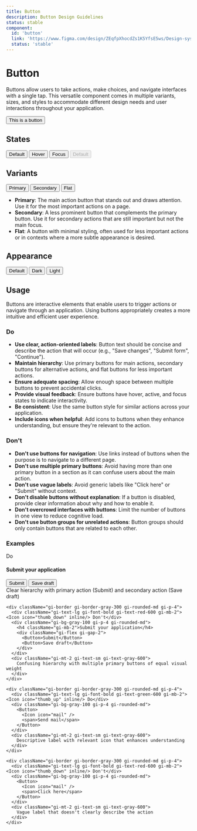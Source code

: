 ```yaml
---
title: Button
description: Button Design Guidelines
status: stable
component:
  id: 'button'
  link: 'https://www.figma.com/design/ZEqfpXhocdZs1K5YfsE5ws/Design-system?node-id=1222-1936'
  status: 'stable'
---
```


# Button

Buttons allow users to take actions, make choices, and navigate interfaces with a single tap. 
This versatile component comes in multiple variants, sizes, and styles to accommodate different design needs and user interactions throughout your application.

<Section current="design">

<ComponentPreview>
  <Button>This is a button</Button>
</ComponentPreview>

## States

<ComponentPreviewLayout>
  <ComponentPreviewItem>
    <Button tabIndex="-1" className="!cursor-default !bg-[--gieds-color-surface-tone-primary-fill-default] !shadow-none !outline-none">Default</Button>
  </ComponentPreviewItem>
  <ComponentPreviewItem>
    <Button tabIndex="-1" className="!cursor-default !bg-[--gieds-color-surface-tone-primary-fill-hover] !shadow-none !outline-none">Hover</Button>
  </ComponentPreviewItem>
  <ComponentPreviewItem>
    <Button tabIndex="-1" className="!cursor-default !bg-[--gieds-color-surface-tone-primary-fill-hover] !shadow-[--gieds-color-border-intent-focus-light] !shadow-[inset_0_0_0_2px] outline outline-sm outline-[--gieds-color-shadow-intent-focus-default] outline-offset-0">Focus</Button>
  </ComponentPreviewItem>
  <ComponentPreviewItem>
    <Button tabIndex="-1" disabled>Default</Button>
  </ComponentPreviewItem>
  </ComponentPreviewLayout>

## Variants

<ComponentPreviewLayout>
  <ComponentPreviewItem>
    <Button variant='primary'>Primary</Button>
  </ComponentPreviewItem>
  <ComponentPreviewItem>
    <Button variant='secondary'>Secondary</Button>
  </ComponentPreviewItem>
  <ComponentPreviewItem>
    <Button variant='flat'>Flat</Button>
  </ComponentPreviewItem>
</ComponentPreviewLayout>

- **Primary**: The main action button that stands out and draws attention. Use it for the most important actions on a page.
- **Secondary**: A less prominent button that complements the primary button. Use it for secondary actions that are still important but not the main focus.
- **Flat**: A button with minimal styling, often used for less important actions or in contexts where a more subtle appearance is desired.

## Appearance

<ComponentPreviewLayout>
  <ComponentPreviewItem>
    <Button appearance='default'>Default</Button>
  </ComponentPreviewItem>
  <ComponentPreviewItem>
    <Button appearance='dark'>Dark</Button>
  </ComponentPreviewItem>
  <ComponentPreviewItem>
    <Button appearance='light'>Light</Button>
  </ComponentPreviewItem>
</ComponentPreviewLayout>

## Usage

Buttons are interactive elements that enable users to trigger actions or navigate through an application. Using buttons appropriately creates a more intuitive and efficient user experience.

### Do

- **Use clear, action-oriented labels**: Button text should be concise and describe the action that will occur (e.g., "Save changes", "Submit form", "Continue").
- **Maintain hierarchy**: Use primary buttons for main actions, secondary buttons for alternative actions, and flat buttons for less important actions.
- **Ensure adequate spacing**: Allow enough space between multiple buttons to prevent accidental clicks.
- **Provide visual feedback**: Ensure buttons have hover, active, and focus states to indicate interactivity.
- **Be consistent**: Use the same button style for similar actions across your application.
- **Include icons when helpful**: Add icons to buttons when they enhance understanding, but ensure they're relevant to the action.

### Don't

- **Don't use buttons for navigation**: Use links instead of buttons when the purpose is to navigate to a different page.
- **Don't use multiple primary buttons**: Avoid having more than one primary button in a section as it can confuse users about the main action.
- **Don't use vague labels**: Avoid generic labels like "Click here" or "Submit" without context.
- **Don't disable buttons without explanation**: If a button is disabled, provide clear information about why and how to enable it.
- **Don't overcrowd interfaces with buttons**: Limit the number of buttons in one view to reduce cognitive load.
- **Don't use button groups for unrelated actions**: Button groups should only contain buttons that are related to each other.

### Examples

<ComponentContainer>
  <div className="gi-flex gi-flex-col gi-gap-4">
    <div className="gi-border gi-border-gray-300 gi-rounded-md gi-p-4">
      <div className="gi-text-lg gi-font-bold gi-text-green-600 gi-mb-2"><Icon icon="thumb_up" inline/> Do</div>
      <div className="gi-bg-gray-100 gi-p-4 gi-rounded-md">
        <h4 className="gi-mb-2">Submit your application</h4>
        <div className="gi-flex gi-gap-2">
          <Button>Submit</Button>
          <Button variant="secondary">Save draft</Button>
        </div>
      </div>
      <div className="gi-mt-2 gi-text-sm gi-text-gray-600">
        Clear hierarchy with primary action (Submit) and secondary action (Save draft)
      </div>
    </div>
    
    <div className="gi-border gi-border-gray-300 gi-rounded-md gi-p-4">
      <div className="gi-text-lg gi-font-bold gi-text-red-600 gi-mb-2"><Icon icon="thumb_down" inline/> Don't</div>
      <div className="gi-bg-gray-100 gi-p-4 gi-rounded-md">
        <h4 className="gi-mb-2">Submit your application</h4>
        <div className="gi-flex gi-gap-2">
          <Button>Submit</Button>
          <Button>Save draft</Button>
        </div>
      </div>
      <div className="gi-mt-2 gi-text-sm gi-text-gray-600">
        Confusing hierarchy with multiple primary buttons of equal visual weight
      </div>
    </div>
    
    <div className="gi-border gi-border-gray-300 gi-rounded-md gi-p-4">
      <div className="gi-text-lg gi-font-bold gi-text-green-600 gi-mb-2"><Icon icon="thumb_up" inline/> Do</div>
      <div className="gi-bg-gray-100 gi-p-4 gi-rounded-md">
        <Button>
          <Icon icon="mail" />
          <span>Send mail</span>
        </Button>
      </div>
      <div className="gi-mt-2 gi-text-sm gi-text-gray-600">
        Descriptive label with relevant icon that enhances understanding
      </div>
    </div>
    
    <div className="gi-border gi-border-gray-300 gi-rounded-md gi-p-4">
      <div className="gi-text-lg gi-font-bold gi-text-red-600 gi-mb-2"><Icon icon="thumb_down" inline/> Don't</div>
      <div className="gi-bg-gray-100 gi-p-4 gi-rounded-md">
        <Button>
          <Icon icon="mail" />
          <span>Click here</span>
        </Button>
      </div>
      <div className="gi-mt-2 gi-text-sm gi-text-gray-600">
        Vague label that doesn't clearly describe the action
      </div>
    </div>
  </div>
</ComponentContainer>

</Section>

